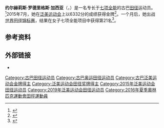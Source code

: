 '''约尔赫莉斯·罗德里格斯·加西亚'''（{{lang-es|Yorgelis Rodríguez García}}，{{bd|1995年|1月25日||}}）是一名专长于[[七项全能|七项全能]]的古巴[[田径|田径]]运动员。<ref name=cubasi_01>{{Citation
| last = Iglesias Manresa
| first = Harold
| date = 2014-07-23
| title = Yorgelis Rodríguez: La fórmula para ser la más completa es…
| url = http://www.cubasi.cu/cubasi-noticias-cuba-mundo-ultima-hora/item/30068-yorgelis-rodriguez-la-formula-para-ser-la-mas-completa-es
| publisher = CubaSi.cu
| page = 
| language = es
| accessdate = 2015-01-09
| archive-date = 2020-01-23
| archive-url = https://web.archive.org/web/20200123141001/http://cubasi.cu/cubasi-noticias-cuba-mundo-ultima-hora/item/30068-yorgelis-rodriguez-la-formula-para-ser-la-mas-completa-es
| dead-url = no
}}</ref>2015年7月，她在[[2015年泛美运动会|泛美运动会]]上以6332分的成绩获得金牌<ref>{{cite web|url=https://www.worldathletics.org/news/report/rodriguez-heptathlon-pan-american-games|title=Rodriguez sets heptathlon record at Pan American Games|work=World Athletics|date=2015-07-26|accessdate=2020-09-12|archiveurl=https://web.archive.org/web/20210315205900/https://www.worldathletics.org/news/report/rodriguez-heptathlon-pan-american-games|archivedate=2021-03-15|dead-url=no}}</ref>。一个月后，她出战[[2015年世界田径锦标赛|世界田径锦标赛]]，结果在女子七项全能项目中获得第21名<ref>{{cite web|url=http://media.aws.iaaf.org/competitiondocuments/pdf/4875/AT-800-W-u--0--.RS2.pdf|title=Final results|work=IAAF|date=|accessdate=2020-09-12|archiveurl=https://web.archive.org/web/20200907161927/http://media.aws.iaaf.org/competitiondocuments/pdf/4875/AT-800-W-u--0--.RS2.pdf|archivedate=2020-09-07}}</ref>。

==参考资料==
{{Reflist}}

==外部链接==
*{{iaaf name|262288}}

{{Authority control}}

{{DEFAULTSORT:Rodriguez, Yorgelis}}
[[Category:古巴田径运动员|Category:古巴田径运动员]]
[[Category:古巴奥运田径运动员|Category:古巴奥运田径运动员]]
[[Category:古巴泛美运动会金牌得主|Category:古巴泛美运动会金牌得主]]
[[Category:泛美运动会田径奖牌得主|Category:泛美运动会田径奖牌得主]]
[[Category:2015年泛美运动会田径运动员|Category:2015年泛美运动会田径运动员]]
[[Category:2019年泛美运动会田径运动员|Category:2019年泛美运动会田径运动员]]
[[Category:2016年夏季奧林匹克運動會田徑運動員|Category:2016年夏季奧林匹克運動會田徑運動員]]

{{美洲体育人物小作品}}